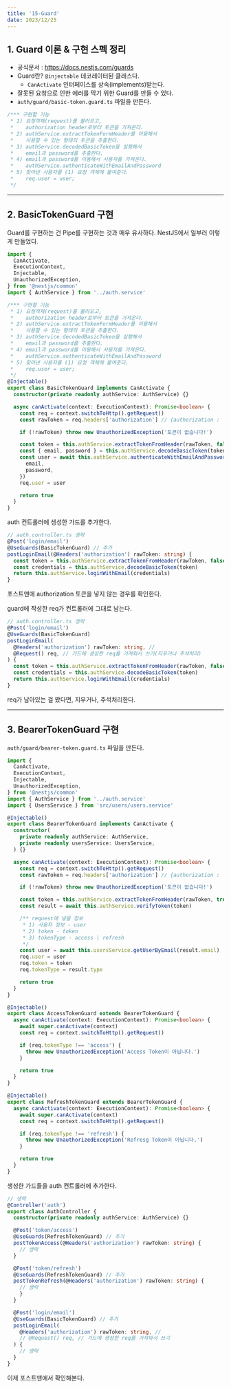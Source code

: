 ```yaml
---
title: '15-Guard'
date: 2023/12/25
---
```


## 1. Guard 이론 & 구현 스펙 정리

- 공식문서 : https://docs.nestjs.com/guards
- Guard란? `@injectable` 데코레이터된 클래스다.
  - `CanActivate` 인터페이스를 상속(implements)받는다.
- 잘못된 요청으로 인한 에러를 막기 위한 Guard를 만들 수 있다.
- `auth/guard/basic-token.guard.ts` 파일을 만든다.

```ts basic-token.guard.ts
/*** 구현할 기능
 * 1) 요청객체(request)를 불러오고,
 *    authorization header로부터 토큰을 가져온다.
 * 2) authService.extractTokenFormHeader를 이용해서
 *    사용할 수 있는 형태의 토큰을 추출한다.
 * 3) authService.decodedBasicToken을 실행해서
 *    email과 password를 추출한다.
 * 4) email과 password를 이용해서 사용자를 가져온다.
 *    authService.authenticateWithEmailAndPassword
 * 5) 찾아낸 사용자를 (1) 요청 객체에 붙여준다.
 *    req.user = user;
 */
```

---

## 2. BasicTokenGuard 구현

Guard를 구현하는 건 Pipe를 구현하는 것과 매우 유사하다. NestJS에서 일부러 이렇게 만들었다.

```ts basic-token.guard.ts
import {
  CanActivate,
  ExecutionContext,
  Injectable,
  UnauthorizedException,
} from '@nestjs/common'
import { AuthService } from '../auth.service'

/*** 구현할 기능
 * 1) 요청객체(request)를 불러오고,
 *    authorization header로부터 토큰을 가져온다.
 * 2) authService.extractTokenFormHeader를 이용해서
 *    사용할 수 있는 형태의 토큰을 추출한다.
 * 3) authService.decodedBasicToken을 실행해서
 *    email과 password를 추출한다.
 * 4) email과 password를 이용해서 사용자를 가져온다.
 *    authService.authenticateWithEmailAndPassword
 * 5) 찾아낸 사용자를 (1) 요청 객체에 붙여준다.
 *    req.user = user;
 */
@Injectable()
export class BasicTokenGuard implements CanActivate {
  constructor(private readonly authService: AuthService) {}

  async canActivate(context: ExecutionContext): Promise<boolean> {
    const req = context.switchToHttp().getRequest()
    const rawToken = req.headers['authorization'] // {authorization : 'Basic asdfafa'}

    if (!rawToken) throw new UnauthorizedException('토큰이 없습니다!')

    const token = this.authService.extractTokenFromHeader(rawToken, false)
    const { email, password } = this.authService.decodeBasicToken(token)
    const user = await this.authService.authenticateWithEmailAndPassword({
      email,
      password,
    })
    req.user = user

    return true
  }
}
```

auth 컨트롤러에 생성한 가드를 추가한다.

```ts auth.controller.ts
// auth.controller.ts 생략
@Post('login/email')
@UseGuards(BasicTokenGuard) // 추가
postLoginEmail(@Headers('authorization') rawToken: string) {
  const token = this.authService.extractTokenFromHeader(rawToken, false)
  const credentials = this.authService.decodeBasicToken(token)
  return this.authService.loginWithEmail(credentials)
}
```

포스트맨에 authorization 토큰을 넣지 않는 경우를 확인한다.

guard에 작성한 req가 컨트롤러에 그대로 남는다.

```ts auth.controller.ts
// auth.controller.ts 생략
@Post('login/email')
@UseGuards(BasicTokenGuard)
postLoginEmail(
  @Headers('authorization') rawToken: string, //
  @Request() req, // 가드에 생성한 req를 가져와서 쓰기(지우거나 주석처리)
) {
  const token = this.authService.extractTokenFromHeader(rawToken, false)
  const credentials = this.authService.decodeBasicToken(token)
  return this.authService.loginWithEmail(credentials)
}
```

req가 남아있는 걸 봤다면, 지우거나, 주석처리한다.

---

## 3. BearerTokenGuard 구현

`auth/guard/bearer-token.guard.ts` 파일을 만든다.

```ts auth/guard/bearer-token.guard.ts
import {
  CanActivate,
  ExecutionContext,
  Injectable,
  UnauthorizedException,
} from '@nestjs/common'
import { AuthService } from '../auth.service'
import { UsersService } from 'src/users/users.service'

@Injectable()
export class BearerTokenGuard implements CanActivate {
  constructor(
    private readonly authService: AuthService,
    private readonly usersService: UsersService,
  ) {}

  async canActivate(context: ExecutionContext): Promise<boolean> {
    const req = context.switchToHttp().getRequest()
    const rawToken = req.headers['authorization'] // {authorization : 'Basic asdfafa'}

    if (!rawToken) throw new UnauthorizedException('토큰이 없습니다!')

    const token = this.authService.extractTokenFromHeader(rawToken, true)
    const result = await this.authService.verifyToken(token)

    /** request에 넣을 정보
     * 1) 사용자 정보 - user
     * 2) token - token
     * 3) tokenType - access | refresh
     */
    const user = await this.usersService.getUserByEmail(result.email)
    req.user = user
    req.token = token
    req.tokenType = result.type

    return true
  }
}

@Injectable()
export class AccessTokenGuard extends BearerTokenGuard {
  async canActivate(context: ExecutionContext): Promise<boolean> {
    await super.canActivate(context)
    const req = context.switchToHttp().getRequest()

    if (req.tokenType !== 'access') {
      throw new UnauthorizedException('Access Token이 아닙니다.')
    }

    return true
  }
}

@Injectable()
export class RefreshTokenGuard extends BearerTokenGuard {
  async canActivate(context: ExecutionContext): Promise<boolean> {
    await super.canActivate(context)
    const req = context.switchToHttp().getRequest()

    if (req.tokenType !== 'refresh') {
      throw new UnauthorizedException('Refresg Token이 아닙니다.')
    }

    return true
  }
}
```

생성한 가드들을 auth 컨트롤러에 추가한다.

```ts auth.controller.ts
// 생략
@Controller('auth')
export class AuthController {
  constructor(private readonly authService: AuthService) {}

  @Post('token/access')
  @UseGuards(RefreshTokenGuard) // 추가
  postTokenAccess(@Headers('authorization') rawToken: string) {
    // 생략
  }

  @Post('token/refresh')
  @UseGuards(RefreshTokenGuard) // 추가
  postTokenRefresh(@Headers('authorization') rawToken: string) {
    // 생략
    }
  }

  @Post('login/email')
  @UseGuards(BasicTokenGuard) // 추가
  postLoginEmail(
    @Headers('authorization') rawToken: string, //
    // @Request() req, // 가드에 생성한 req를 가져와서 쓰기
  ) {
    // 생략
  }
}
```

이제 포스트맨에서 확인해본다.
